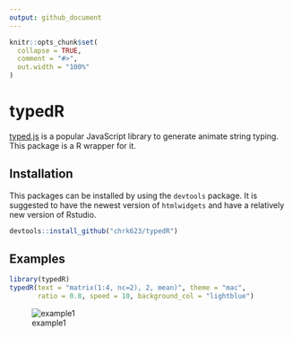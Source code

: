 ```yaml
---
output: github_document
---
```


<!-- README.md is generated from README.Rmd. Please edit that file -->

```r
knitr::opts_chunk$set(
  collapse = TRUE,
  comment = "#>",
  out.width = "100%"
)
```

# typedR

[typed.js](https://github.com/mattboldt/typed.js) is a popular JavaScript library to generate animate string typing. This package is a R wrapper for it.

## Installation

This packages can be installed by using the `devtools` package. It is suggested to have the newest version of `htmlwidgets` and have a relatively new version of Rstudio.

```r
devtools::install_github("chrk623/typedR")
```

## Examples

```r
library(typedR)
typedR(text = "matrix(1:4, nc=2), 2, mean)", theme = "mac",
       ratio = 0.8, speed = 10, background_col = "lightblue")
```


![example1](man/gifs/example1.gif)



